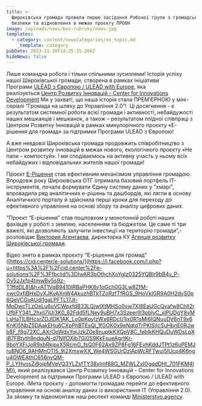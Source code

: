 ```yaml
---
title: >-
  Широківська громада провела перше засідання Робочої групи з громадської
  безпеки та відновлення в межах проєкту ПРООН
image: /uploads/news/bez-rubruky/news.jpg
templates:
  - category: content/newsCategories/no_topic.md
    _template: category
pubDate: 2023-11-30T14:25:15.266Z
hideNews: false
---
```


Лише командна робота і тільки спільними зусиллями!
Історія успіху нашої Широківської громади, створена в рамках ініціативи Програми [ULEAD з Європою / ULEAD with Europe](https://www.facebook.com/ULEADwithEurope/?__tn__=K-R\&eid=ARAWqoGC5qlkuvvjFuJN1URampEpLm5U8J7eRs13_2EEfbs0zhLv37AVXbRsYziCj-6bdmFf9rTVnGIe\&fref=mentions&__xts__%5B0%5D=68.ARDbC7V5csmJVeS1Go_P__JfEKRWJ86VhM_rtvh6DGuekcjbm5BL1M0zydWTFNdb-dNS69i3EFVG7lg1oiLtm81jbU3v5dMhxAYMfQ5W6Tao6v9buRDL3MkcBE3qZ79vPFUG9_4C1ZxeDdA5GelfGVh86XZT5O3oaSovVG6kdWgsV-7slxi7e0zAIFkUgFMTvu9OVdggiiyJOWV6QUPKRYTlcPHBaEtQo5FLGHDbnhBMaUWR7xqTlb1QvbKatlxv7NagO3ppSdwwb8JylGjEJC1d7UqfJgrwIavfWilT-TNcU6_DphSWl6zt9kzo9l7TlwYs2tk0xckfWFXUPWNbl_-6nX5JgBDAEeRMZ8YE), яка реалізується [Центр Розвитку Інновацій - Center for Innovations Development](https://www.facebook.com/cid.center/?__tn__=K-R\&eid=ARCpM_RaN6XkYqEoSF1LaRuNADqlcV25UirQa_GeM3_c22XY2qnOD3m6okFEE4dUpO7aRXHIa0RAgSLP\&fref=mentions&__xts__%5B0%5D=68.ARDbC7V5csmJVeS1Go_P__JfEKRWJ86VhM_rtvh6DGuekcjbm5BL1M0zydWTFNdb-dNS69i3EFVG7lg1oiLtm81jbU3v5dMhxAYMfQ5W6Tao6v9buRDL3MkcBE3qZ79vPFUG9_4C1ZxeDdA5GelfGVh86XZT5O3oaSovVG6kdWgsV-7slxi7e0zAIFkUgFMTvu9OVdggiiyJOWV6QUPKRYTlcPHBaEtQo5FLGHDbnhBMaUWR7xqTlb1QvbKatlxv7NagO3ppSdwwb8JylGjEJC1d7UqfJgrwIavfWilT-TNcU6_DphSWl6zt9kzo9l7TlwYs2tk0xckfWFXUPWNbl_-6nX5JgBDAEeRMZ8YE)
Ми у захваті, що наша історія стала ПРЕМ’ЄРНОЮ у міні-серіалі “Громада на шляху до Управління 2.0”!
 Ці досягнення - є результатом системної роботи всієї громади і активності, небайдужості наших мешканців і мешканок, а також – результатом плідної співпраці з Центром Розвитку Інновацій в рамках минулорічного проєкту «Е-рішення для громад» за підтримки Програми ULEAD з Європою!

А вже невдовзі Широківська громада продовжить співробітництво з Центром розвитку інновацій в межах нового, екологічного проєкту «Не пали – компостуй». І ми сподіваємось на активну участь у ньому всіх небайдужих і відповідальних жителів нашої громади!

Проєкт [Е-Рішення](https://www.facebook.com/eryshennya/?__tn__=K-R\&eid=ARDb3p1G-9X-tXolOJd9ZQDpvmRTMqY4NGYVz8Ybh-0l3HZbw0taIrIIK0f58APhova8ciJq5QxnyCIX\&fref=mentions&__xts__%5B0%5D=68.ARDbC7V5csmJVeS1Go_P__JfEKRWJ86VhM_rtvh6DGuekcjbm5BL1M0zydWTFNdb-dNS69i3EFVG7lg1oiLtm81jbU3v5dMhxAYMfQ5W6Tao6v9buRDL3MkcBE3qZ79vPFUG9_4C1ZxeDdA5GelfGVh86XZT5O3oaSovVG6kdWgsV-7slxi7e0zAIFkUgFMTvu9OVdggiiyJOWV6QUPKRYTlcPHBaEtQo5FLGHDbnhBMaUWR7xqTlb1QvbKatlxv7NagO3ppSdwwb8JylGjEJC1d7UqfJgrwIavfWilT-TNcU6_DphSWl6zt9kzo9l7TlwYs2tk0xckfWFXUPWNbl_-6nX5JgBDAEeRMZ8YE) став ефективним механізмом управління громадою. Впродовж року Широківська ОТГ отримала базовий портфель ІТ-інструментів, почала формувати Єдину систему даних у "хмарі", впровадила ряд аналітичних е-рішень та дашбордів, які лягли в основу Аналітичного порталу й здійснила перші кроки для переходу до ефективного управління на основі збору та аналізу цифрових даних.

"Проєкт “Е-рішення” став поштовхом у монотонній роботі наших фахівців у роботі з землею, населенням та бюджетом. Це саме ті три важелі, які дозволяють залучити інвестиції на територію громади”,- розповідає [Виктория Агентаева](https://www.facebook.com/agenta.ewa?__tn__=K-R\&eid=ARAhDiQxg94c19PqsEo4YQXUGySqn3hbwmfH8wEabkhPOvuUsCMJ4syyqKhbgYI4i1mF5pKmWjbD5qhl\&fref=mentions&__xts__%5B0%5D=68.ARDbC7V5csmJVeS1Go_P__JfEKRWJ86VhM_rtvh6DGuekcjbm5BL1M0zydWTFNdb-dNS69i3EFVG7lg1oiLtm81jbU3v5dMhxAYMfQ5W6Tao6v9buRDL3MkcBE3qZ79vPFUG9_4C1ZxeDdA5GelfGVh86XZT5O3oaSovVG6kdWgsV-7slxi7e0zAIFkUgFMTvu9OVdggiiyJOWV6QUPKRYTlcPHBaEtQo5FLGHDbnhBMaUWR7xqTlb1QvbKatlxv7NagO3ppSdwwb8JylGjEJC1d7UqfJgrwIavfWilT-TNcU6_DphSWl6zt9kzo9l7TlwYs2tk0xckfWFXUPWNbl_-6nX5JgBDAEeRMZ8YE), директорка КУ [Агенція розвитку Широківської громади](https://www.facebook.com/Shyrokeagency/?__tn__=K-R\&eid=ARAO6gzWmH1DD0gye5NWM3KhfUbAAsf_d9qhsPB_ScZRpaCOrCFL5ghaGpj00M1fhoL9iT7_nWHHkgRY\&fref=mentions&__xts__%5B0%5D=68.ARDbC7V5csmJVeS1Go_P__JfEKRWJ86VhM_rtvh6DGuekcjbm5BL1M0zydWTFNdb-dNS69i3EFVG7lg1oiLtm81jbU3v5dMhxAYMfQ5W6Tao6v9buRDL3MkcBE3qZ79vPFUG9_4C1ZxeDdA5GelfGVh86XZT5O3oaSovVG6kdWgsV-7slxi7e0zAIFkUgFMTvu9OVdggiiyJOWV6QUPKRYTlcPHBaEtQo5FLGHDbnhBMaUWR7xqTlb1QvbKatlxv7NagO3ppSdwwb8JylGjEJC1d7UqfJgrwIavfWilT-TNcU6_DphSWl6zt9kzo9l7TlwYs2tk0xckfWFXUPWNbl_-6nX5JgBDAEeRMZ8YE).

Відео знято в рамках проєкту “Е-рішення для громад” ([https://cid.center/e-solutions/](https://l.facebook.com/l.php?u=https%3A%2F%2Fcid.center%2Fe-solutions%2F%3Ffbclid%3DIwAR3bOthchXoYgIz0325YQBlr9bB4v_P-Oy5zJxfp4tmwBy5s9z-T1ffdDL8\&h=AT1VqB9410IRBaPHK6y1oGch0G3Lw8ZfM-xwc0xfiBHxDyXJKyAXnW4AkuzhBTkTZoRzfTfRGS_9HoVkIGR9A0H2dyS0p6QeVCGvAUdi1gaLPFTL17Jt-MpDwcTLzOeLu6uVCWpxfdB33LQiwIXtMHSo0vw7XI8EaUGcQvafw8ChIl2rUfbFY341_2hxIj7jUi3K0_62Fdd5fLNey9uBH7x3SzeerIlI3pblyC_xIPUDgY8yMLsHaTlLBHcsrZDJlDK1AK_Lo0pKpylzWx6RDcU1jx0R1sMi6IQNuuDV6nT9x6KnKI5NbZ5DAakEHu6CXpPhBTEsQi_1fGOK0x9eNqtdTrPKlSjIcSuHbnE0RJwb8F_f8g72XC_AXrOoWdxYqiJzkZ0e8nuptkKXQpV8C_feblkKHQuDuWDsLpXiB7FBtyth9ndquN-d7NlfOXib7Gi0S9KkFsueAgrtKr-9boYXFiJoR9xbRkipxX5RcmG_fsQ0F62Ax9ZP8Fg16FEvhKddJTPt1z6uPEMJruBNO6_9AHMnOTI5_9i2XmxwXX_We4WSGUrDzlApWcRFTwuj5IUcp4K6ngu4OWEAthC656nvQM-P_LYHvosZi8oipMVeVQ3YLZsfTY38ylmf88G_MZWLZxIOgqdDHl_701FKM4lM)), який реалізувався Центр Розвитку Інновацій - Center for Innovations Development за підтримки Програми ULEAD з Європою / ULEAD with Europe.
ℹ️Мета проєкту - допомогти громадам перейти до ефективного управління на основі аналізу даних із використання ІТ (Управління 2.0).
За зйомку та відеомонтаж наш респект команді [Ministerstvo.agency](https://www.facebook.com/MNSTR.agency/?__tn__=K-R\&eid=ARBqh3gXjL8rpxKIL8oPeHwGLRFpTruTtaxm25wVKVKAaEVNOtLe0pMwrnyqhnLisVmNZALGL0vh5ziu\&fref=mentions&__xts__%5B0%5D=68.ARDbC7V5csmJVeS1Go_P__JfEKRWJ86VhM_rtvh6DGuekcjbm5BL1M0zydWTFNdb-dNS69i3EFVG7lg1oiLtm81jbU3v5dMhxAYMfQ5W6Tao6v9buRDL3MkcBE3qZ79vPFUG9_4C1ZxeDdA5GelfGVh86XZT5O3oaSovVG6kdWgsV-7slxi7e0zAIFkUgFMTvu9OVdggiiyJOWV6QUPKRYTlcPHBaEtQo5FLGHDbnhBMaUWR7xqTlb1QvbKatlxv7NagO3ppSdwwb8JylGjEJC1d7UqfJgrwIavfWilT-TNcU6_DphSWl6zt9kzo9l7TlwYs2tk0xckfWFXUPWNbl_-6nX5JgBDAEeRMZ8YE).
